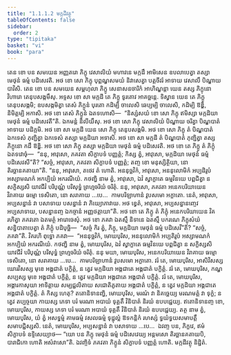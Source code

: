 ```yaml
---
title: "1.1.1.2 មក្កដីវត្ថុ"
tableOfContents: false
sidebar:
  order: 2
type: "tipitaka"
basket: "vi"
book: "para"
---
```



<DynamicBreadcrumb />

<Division number="40" book="para">

<Paragraph number="75" book="para">
តេន ខោ បន សមយេន អញ្ញតរោ ភិក្ខុ វេសាលិយំ មហាវនេ មក្កដឹ អាមិសេន ឧបលាបេត្វា តស្សា មេថុនំ ធម្មំ បដិសេវតិ. អថ ខោ សោ ភិក្ខុ បុព្ពណ្ហសមយំ និវាសេត្វា បត្តចីវរំ អាទាយ វេសាលឹ បិណ្ឌាយ បាវិសិ. តេន ខោ បន សមយេន សម្ពហុលា ភិក្ខូ សេនាសនចារិកំ អាហិណ្ឌន្តា យេន តស្ស ភិក្ខុនោ វិហារោ តេនុបសង្កមឹសុ. អទ្ទស ខោ សា មក្កដី តេ ភិក្ខូ ទូរតោវ អាគច្ឆន្តេ. ទិស្វាន យេន តេ ភិក្ខូ តេនុបសង្កមិ; ឧបសង្កមិត្វា តេសំ ភិក្ខូនំ បុរតោ កដិម្បិ ចាលេសិ ឆេប្បម្បិ ចាលេសិ, កដិម្បិ ឱឌ្ឌិ, និមិត្តម្បិ អកាសិ. អថ ខោ តេសំ ភិក្ខូនំ ឯតទហោសិ—  “និស្សំសយំ ខោ សោ ភិក្ខុ ឥមិស្សា មក្កដិយា មេថុនំ ធម្មំ បដិសេវតី”តិ. ឯកមន្តំ និលីយឹសុ. អថ ខោ សោ ភិក្ខុ វេសាលិយំ បិណ្ឌាយ ចរិត្វា បិណ្ឌបាតំ អាទាយ បដិក្កមិ.
</Paragraph>

</Division>
<Division number="41" book="para">

<Paragraph number="76" book="para">
អថ ខោ សា មក្កដី យេន សោ ភិក្ខុ តេនុបសង្កមិ. អថ ខោ សោ ភិក្ខុ តំ បិណ្ឌបាតំ ឯកទេសំ ភុញ្ជិត្វា ឯកទេសំ តស្សា មក្កដិយា អទាសិ. អថ ខោ សា មក្កដី តំ បិណ្ឌបាតំ ភុញ្ជិត្វា តស្ស ភិក្ខុនោ កដឹ ឱឌ្ឌិ. អថ ខោ សោ ភិក្ខុ តស្សា មក្កដិយា មេថុនំ ធម្មំ បដិសេវតិ.
</Paragraph>

<Paragraph number="77" book="para">
អថ ខោ តេ ភិក្ខូ តំ ភិក្ខុំ ឯតទវោចុំ—  “ននុ, អាវុសោ, ភគវតា សិក្ខាបទំ បញ្ញត្តំ; កិស្ស ត្វំ, អាវុសោ, មក្កដិយា មេថុនំ ធម្មំ បដិសេវសី”តិ? “សច្ចំ, អាវុសោ, ភគវតា សិក្ខាបទំ បញ្ញត្តំ; តញ្ច ខោ មនុស្សិត្ថិយា, នោ តិរច្ឆានគតាយា”តិ. “ននុ, អាវុសោ, តថេវ តំ ហោតិ. អននុច្ឆវិកំ, អាវុសោ, អននុលោមិកំ អប្បដិរូបំ អស្សាមណកំ អកប្បិយំ អករណីយំ. កថញ្ហិ នាម ត្វំ, អាវុសោ, ឯវំ ស្វាក្ខាតេ ធម្មវិនយេ បព្ពជិត្វា ន សក្ខិស្សសិ យាវជីវំ បរិបុណ្ណំ បរិសុទ្ធំ ព្រហ្មចរិយំ ចរិតុំ. ននុ, អាវុសោ, ភគវតា អនេកបរិយាយេន វិរាគាយ ធម្មោ ទេសិតោ, នោ សរាគាយ …បេ…  កាមបរិឡាហានំ វូបសមោ អក្ខាតោ. នេតំ, អាវុសោ, អប្បសន្នានំ វា បសាទាយ បសន្នានំ វា ភិយ្យោភាវាយ. អថ ខ្វេតំ, អាវុសោ, អប្បសន្នានញ្ចេវ អប្បសាទាយ, បសន្នានញ្ច ឯកច្ចានំ អញ្ញថត្តាយា”តិ. អថ ខោ តេ ភិក្ខូ តំ ភិក្ខុំ អនេកបរិយាយេន វិគរហិត្វា ភគវតោ ឯតមត្ថំ អារោចេសុំ.
</Paragraph>

</Division>
<Division number="42" book="para">

<Paragraph number="78" book="para">
អថ ខោ ភគវា ឯតស្មឹ និទានេ ឯតស្មឹ បករណេ ភិក្ខុសំឃំ សន្និបាតាបេត្វា តំ ភិក្ខុំ បដិបុច្ឆិ—  “សច្ចំ កិរ ត្វំ, ភិក្ខុ, មក្កដិយា មេថុនំ ធម្មំ បដិសេវី”តិ? “សច្ចំ, ភគវា”តិ. វិគរហិ ពុទ្ធោ ភគវា—  “អននុច្ឆវិកំ, មោឃបុរិស, អននុលោមិកំ អប្បតិរូបំ អស្សាមណកំ អកប្បិយំ អករណីយំ. កថញ្ហិ នាម ត្វំ, មោឃបុរិស, ឯវំ ស្វាក្ខាតេ ធម្មវិនយេ បព្ពជិត្វា ន សក្ខិស្សសិ យាវជីវំ បរិបុណ្ណំ បរិសុទ្ធំ ព្រហ្មចរិយំ ចរិតុំ. ននុ មយា, មោឃបុរិស, អនេកបរិយាយេន វិរាគាយ ធម្មោ ទេសិតោ, នោ សរាគាយ …បេ…  កាមបរិឡាហានំ វូបសមោ អក្ខាតោ. វរំ តេ, មោឃបុរិស, អាសិវិសស្ស ឃោរវិសស្ស មុខេ អង្គជាតំ បក្ខិត្តំ, ន ត្វេវ មក្កដិយា អង្គជាតេ អង្គជាតំ បក្ខិត្តំ. វរំ តេ, មោឃបុរិស, កណ្ហសប្បស្ស មុខេ អង្គជាតំ បក្ខិត្តំ, ន ត្វេវ មក្កដិយា អង្គជាតេ អង្គជាតំ បក្ខិត្តំ. វរំ តេ, មោឃបុរិស, អង្គារកាសុយា អាទិត្តាយ សម្បជ្ជលិតាយ សជោតិភូតាយ អង្គជាតំ បក្ខិត្តំ, ន ត្វេវ មក្កដិយា អង្គជាតេ អង្គជាតំ បក្ខិត្តំ. តំ កិស្ស ហេតុ? តតោនិទានញ្ហិ, មោឃបុរិស, មរណំ វា និគច្ឆេយ្យ មរណមត្តំ វា ទុក្ខំ; ន ត្វេវ តប្បច្ចយា កាយស្ស ភេទា បរំ មរណា អបាយំ ទុគ្គតឹ វិនិបាតំ និរយំ ឧបបជ្ជេយ្យ. ឥតោនិទានញ្ច ខោ, មោឃបុរិស, កាយស្ស ភេទា បរំ មរណា អបាយំ ទុគ្គតឹ វិនិបាតំ និរយំ ឧបបជ្ជេយ្យ. តត្ថ នាម ត្វំ, មោឃបុរិស, យំ ត្វំ អសទ្ធម្មំ គាមធម្មំ វសលធម្មំ ទុដ្ឋុល្លំ ឱទកន្តិកំ រហស្សំ ទ្វយំទ្វយសមាបត្តឹ សមាបជ្ជិស្សសិ. នេតំ, មោឃបុរិស, អប្បសន្នានំ វា បសាទាយ …បេ…  ឯវញ្ច បន, ភិក្ខវេ, ឥមំ សិក្ខាបទំ ឧទ្ទិសេយ្យាថ—
</Paragraph>

<Paragraph number="79" book="para">
<Emphasis>“យោ បន ភិក្ខុ មេថុនំ ធម្មំ បដិសេវេយ្យ អន្តមសោ តិរច្ឆានគតាយបិ, បារាជិកោ ហោតិ អសំវាសោ”</Emphasis>តិ.
</Paragraph>

<Paragraph number="80" book="para">
ឯវញ្ចិទំ ភគវតា ភិក្ខូនំ សិក្ខាបទំ បញ្ញត្តំ ហោតិ.

</Paragraph>
</Division>

<Paragraph number="81" type="center" book="para">
មក្កដីវត្ថុ និដ្ឋិតំ.
</Paragraph>